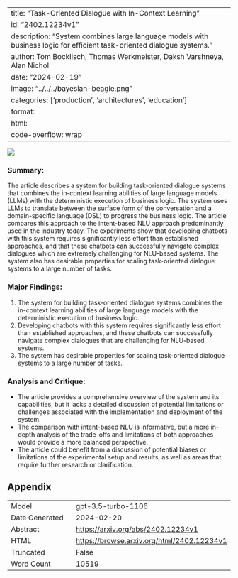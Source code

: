 
---
title: "Task-Oriented Dialogue with In-Context Learning"
id: "2402.12234v1"
description: "System combines large language models with business logic for efficient task-oriented dialogue systems."
author: Tom Bocklisch, Thomas Werkmeister, Daksh Varshneya, Alan Nichol
date: "2024-02-19"
image: "../../../bayesian-beagle.png"
categories: ['production', 'architectures', 'education']
format:
  html:
    code-overflow: wrap
---

![](../../../bayesian-beagle.png)

### Summary:
The article describes a system for building task-oriented dialogue systems that combines the in-context learning abilities of large language models (LLMs) with the deterministic execution of business logic. The system uses LLMs to translate between the surface form of the conversation and a domain-specific language (DSL) to progress the business logic. The article compares this approach to the intent-based NLU approach predominantly used in the industry today. The experiments show that developing chatbots with this system requires significantly less effort than established approaches, and that these chatbots can successfully navigate complex dialogues which are extremely challenging for NLU-based systems. The system also has desirable properties for scaling task-oriented dialogue systems to a large number of tasks.

### Major Findings:
1. The system for building task-oriented dialogue systems combines the in-context learning abilities of large language models with the deterministic execution of business logic.
2. Developing chatbots with this system requires significantly less effort than established approaches, and these chatbots can successfully navigate complex dialogues that are challenging for NLU-based systems.
3. The system has desirable properties for scaling task-oriented dialogue systems to a large number of tasks.

### Analysis and Critique:
- The article provides a comprehensive overview of the system and its capabilities, but it lacks a detailed discussion of potential limitations or challenges associated with the implementation and deployment of the system.
- The comparison with intent-based NLU is informative, but a more in-depth analysis of the trade-offs and limitations of both approaches would provide a more balanced perspective.
- The article could benefit from a discussion of potential biases or limitations of the experimental setup and results, as well as areas that require further research or clarification.

## Appendix

|          |          |
|----------|----------|
| Model     | gpt-3.5-turbo-1106       |
| Date Generated     | 2024-02-20       |
| Abstract | [https://arxiv.org/abs/2402.12234v1](https://arxiv.org/abs/2402.12234v1)        |
| HTML     | [https://browse.arxiv.org/html/2402.12234v1](https://browse.arxiv.org/html/2402.12234v1)       |
| Truncated       | False       |
| Word Count       | 10519       |
